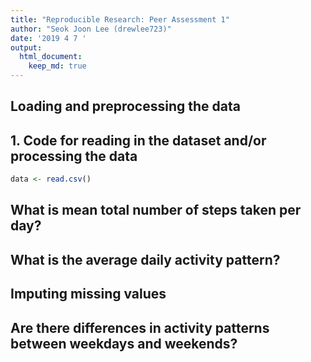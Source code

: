 ```yaml
---
title: "Reproducible Research: Peer Assessment 1"
author: "Seok Joon Lee (drewlee723)"
date: '2019 4 7 '
output: 
  html_document:
    keep_md: true
---
```



## Loading and preprocessing the data
## 1. Code for reading in the dataset and/or processing the data
```r
data <- read.csv()
```



## What is mean total number of steps taken per day?



## What is the average daily activity pattern?



## Imputing missing values



## Are there differences in activity patterns between weekdays and weekends?
